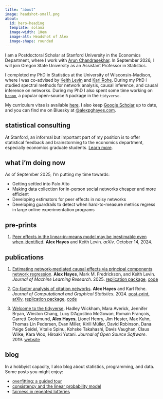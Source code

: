 ```yaml
---
title: "about"
image: headshot-small.png
about:
  id: hero-heading
  template: solana
  image-width: 10em
  image-alt: Headshot of Alex
  image-shape: rounded
---
```


:::{#hero-heading}
I am a Postdoctoral Scholar at Stanford University in the Economics Department, where I work with [Arun Chandrasekhar](https://stanford.edu/~arungc/). In September 2026, I will join Oregon State University as an Assistant Professor in Statistics. 

I completed my PhD in Statistics at the University of Wisconsin-Madison, where I was co-advised by [Keith Levin](https://pages.stat.wisc.edu/~kdlevin/) and [Karl Rohe](http://pages.stat.wisc.edu/~karlrohe/). During my PhD I studied spectral methods for network analysis, causal inference, and causal inference on networks. During my PhD I also spent some time working on [`broom`](https://broom.tidymodels.org/), a popular open-source `R` package in the `tidyverse`. 

My curriculum vitae is available [here](academic-cv.pdf). I also keep [Google Scholar](https://scholar.google.com/citations?hl=en&user=6g1T3WIAAAAJ) up to date, and you can find me on Bluesky at [@alexpghayes.com](https://bsky.app/profile/alexpghayes.com).
:::

## statistical consulting

At Stanford, an informal but important part of my position is to offer statistical feedback and brainstorming to the economics department, especially economics graduate students. [Learn more](./consulting/).


## what i'm doing now

As of September 2025, I'm putting my time towards:

- Getting settled into Palo Alto
- Making data collection for in-person social networks cheaper and more efficient
- Developing estimators for peer effects in noisy networks
- Developing guardrails to detect when hard-to-measure metrics regress in large online experimentation programs

## pre-prints

1. [Peer effects in the linear-in-means model may be inestimable even when identified](http://arxiv.org/abs/2410.10772). **Alex Hayes** and Keith Levin. *arXiv*. October 14, 2024.

## publications

1. [Estimating network-mediated causal effects via principal components network regression](http://jmlr.org/papers/v26/23-1317.html). **Alex Hayes**, Mark M. Fredrickson, and Keith Levin. *Journal of Machine Learning Research*. 2025.  [replication package](https://github.com/alexpghayes/network-mediation-replication), [code](https://github.com/alexpghayes/latentnetmediate)

1. [Co-factor analysis of citation networks](http://www.tandfonline.com/10.1080/10618600.2024.2394464). **Alex Hayes** and Karl Rohe. *Journal of Computational and Graphical Statistics*. 2024. [post-print](./papers/cofactor-analysis-of-citation-networks-aom.pdf), [arXiv](https://arxiv.org/abs/2408.14604), [replication package](https://github.com/alexpghayes/citation-cofactoring-replication), [code](https://rohelab.github.io/fastadi/)

1. [Welcome to the tidyverse](https://joss.theoj.org/papers/10.21105/joss.01686). Hadley Wickham, Mara Averick, Jennifer Bryan, Winston Chang, Lucy D'Agostino McGowan, Romain François, Garrett Grolemund, **Alex Hayes**, Lionel Henry, Jim Hester, Max Kuhn, Thomas Lin Pedersen, Evan Miller, Kirill Müller, David Robinson, Dana Paige Seidel, Vitalie Spinu, Kohske Takahashi, Davis Vaughan, Claus Wilke, Kara Woo, Hiroaki Yutani. *Journal of Open Source Software*. 2019. [website](https://www.tidyverse.org/)

## blog

In a hobbyist capacity, I also blog about statistics, programming, and data. Some posts you might enjoy:

- [overfitting: a guided tour](./post/2020-01-06_overfitting-a-guide-tour/)
- [consistency and the linear probability model](./post/2019-08-31_consistency-and-the-linear-probability-model/)
- [fairness in repeated lotteries](./post/2024-06-09_repeated-lotteries/)

<!-- 

## students
- classes i'm teaching
- working with me / lab manual
- understanding what's happening in academia
- for prospective students -- research topics of interest

-->